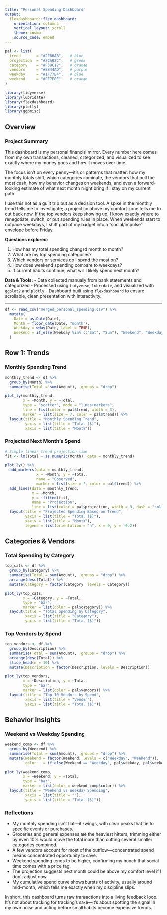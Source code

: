 ---
title: "Personal Spending Dashboard"
output:
  flexdashboard::flex_dashboard:
    orientation: columns
    vertical_layout: scroll
    theme: cosmo
    source_code: embed
---

```{r setup, include=FALSE}

pal <- list(
  trend       = "#2E86AB",   # blue
  projection  = "#2CA02C",   # green
  category    = "#F39C12",   # orange
  vendors     = "#8E44AD",   # purple
  weekday     = "#1F77B4",   # blue
  weekend     = "#FF7F0E"    # orange
)

library(tidyverse)
library(lubridate)
library(flexdashboard)
library(plotly)
library(ggpmisc)
```

## Overview {.storyboard}

### Project Summary

This dashboard is my personal financial mirror. Every number here comes from my own transactions, cleaned, categorized, and visualized to see exactly where my money goes and how it moves over time.

The focus isn’t on every penny—it’s on patterns that matter: how my monthly totals shift, which categories dominate, the vendors that pull the most cash, how my behavior changes on weekends, and even a forward-looking estimate of what next month might bring if I stay on my current path.

I use this not as a guilt trip but as a decision tool. A spike in the monthly trend tells me to investigate; a projection above my comfort zone tells me to cut back now. If the top vendors keep showing up, I know exactly where to renegotiate, switch, or put spending rules in place. When weekends start to outpace weekdays, I shift part of my budget into a “social/impulse” envelope before Friday.


**Questions explored:**

1. How has my total spending changed month to month?
2. What are my top spending categories?
3. Which vendors or services do I spend the most on?
4. How does weekend spending compare to weekdays?
5. If current habits continue, what will I likely spend next month?

**Data & Tools:**
- Data collected manually from bank statements and categorized
- Processed using `tidyverse`, `lubridate`, and visualized with `ggplot2` and `plotly`
- Dashboard built using `flexdashboard` to ensure scrollable, clean presentation with interactivity.

---

```{r data-prep}
df <- read_csv("merged_personal_spending.csv") %>%
  mutate(
    Date = as.Date(Date),
    Month = floor_date(Date, "month"),
    Weekday = wday(Date, label = TRUE),
    Weekend = if_else(Weekday %in% c("Sat", "Sun"), "Weekend", "Weekday")
  )
```

## Row 1: Trends {data-height=380}

### Monthly Spending Trend
```{r}
monthly_trend <- df %>%
  group_by(Month) %>%
  summarise(Total = sum(Amount), .groups = "drop")

plot_ly(monthly_trend,
        x = ~Month, y = ~Total,
        type = "scatter", mode = "lines+markers",
        line = list(color = pal$trend, width = 3),
        marker = list(size = 7, color = pal$trend)) %>%
  layout(title = "Monthly Spending Trend",
         yaxis = list(title = "Total ($)"),
         xaxis = list(title = "Month"))

```

### Projected Next Month's Spend
```{r}
# Simple linear trend projection line
fit <- lm(Total ~ as.numeric(Month), data = monthly_trend)

plot_ly() %>%
  add_markers(data = monthly_trend,
              x = ~Month, y = ~Total,
              name = "Observed",
              marker = list(size = 7, color = pal$trend)) %>%
  add_lines(data = monthly_trend,
            x = ~Month,
            y = ~fitted(fit),
            name = "Projection",
            line = list(color = pal$projection, width = 3, dash = "solid")) %>%
  layout(title = "Projected Spending Based on Trend",
         yaxis = list(title = "Total ($)"),
         xaxis = list(title = "Month"),
         legend = list(orientation = "h", x = 0, y = -0.2))


```

## Categories & Vendors

### Total Spending by Category
```{r}
top_cats <- df %>%
  group_by(Category) %>%
  summarise(Total = sum(Amount), .groups = "drop") %>%
  arrange(desc(Total)) %>%
  mutate(Category = factor(Category, levels = Category))

plot_ly(top_cats,
        x = ~Category, y = ~Total,
        type = "bar",
        marker = list(color = pal$category)) %>%
  layout(title = "Total Spending by Category",
         xaxis = list(title = "Category"),
         yaxis = list(title = "Total ($)"))


```

### Top Vendors by Spend
```{r}
top_vendors <- df %>%
  group_by(Description) %>%
  summarise(Total = sum(Amount), .groups = "drop") %>%
  arrange(desc(Total)) %>%
  slice_head(n = 10) %>%
  mutate(Description = factor(Description, levels = Description))

plot_ly(top_vendors,
        x = ~Description, y = ~Total,
        type = "bar",
        marker = list(color = pal$vendors)) %>%
  layout(title = "Top 10 Vendors by Spend",
         xaxis = list(title = "Vendor"),
         yaxis = list(title = "Total ($)"))


```

## Behavior Insights

### Weekend vs Weekday Spending
```{r}
weekend_comp <- df %>%
  group_by(Weekend) %>%
  summarise(Total = sum(Amount), .groups = "drop") %>%
  mutate(Weekend = factor(Weekend, levels = c("Weekday", "Weekend")),
         color   = if_else(Weekend == "Weekday", pal$weekday, pal$weekend))

plot_ly(weekend_comp,
        x = ~Weekend, y = ~Total,
        type = "bar",
        marker = list(color = weekend_comp$color)) %>%
  layout(title = "Weekend vs Weekday Spending",
         xaxis = list(title = ""),
         yaxis = list(title = "Total ($)"))


```

### Reflections

- My monthly spending isn’t flat—it swings, with clear peaks that tie to specific events or purchases.
- Groceries and general expenses are the heaviest hitters; trimming either by even 10% would move the total more than cutting several smaller categories combined.
- A few vendors account for most of the outflow—concentrated spend means concentrated opportunity to save.
- Weekend spending tends to be higher, confirming my hunch that social time comes with a price tag.
- The projection suggests next month could be above my comfort level if I don’t adjust now.
- My cumulative spend curve shows bursts of activity, usually around mid-month, which tells me exactly when my discipline slips.

In short, this dashboard turns raw transactions into a living feedback loop. It’s not about tracking for tracking’s sake—it’s about spotting the signal in my own noise and acting before small habits become expensive trends.